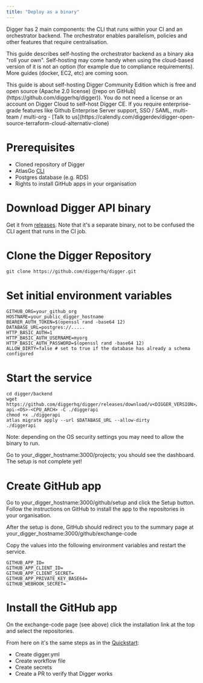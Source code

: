 ```yaml
---
title: "Deploy as a binary"
---
```


Digger has 2 main components: the CLI that runs within your CI and an orchestrator backend. The orchestrator enables parallelism, policies and other features that require centralisation.

This guide describes self-hosting the orchestrator backend as a binary aka "roll your own". Self-hosting may come handy when using the cloud-based version of it is not an option (for example due to compliance requirements). More guides (docker, EC2, etc) are coming soon.

<Note>
  This guide is about self-hosting Digger Community Edition which is free and
  open source (Apache 2.0 license) ([repo on
  GitHub](https://github.com/diggerhq/digger)). You do not need a license or an
  account on Digger Cloud to self-host Digger CE. If you require
  enterprise-grade features like Github Enterprise Server support, SSO / SAML,
  multi-team / multi-org - [Talk to
  us](https://calendly.com/diggerdev/digger-open-source-terraform-cloud-alternativ-clone)
</Note>

# Prerequisites

- Cloned repository of Digger
- AtlasGo [CLI](https://atlasgo.io/getting-started)
- Postgres database (e.g. RDS)
- Rights to install GitHub apps in your organisation

# Download Digger API binary

Get it from [releases](https://github.com/diggerhq/digger/releases/). Note that it's a separate binary, not to be confused the CLI agent that runs in the CI job.

# Clone the Digger Repository

```
git clone https://github.com/diggerhq/digger.git
```

# Set initial environment variables

```
GITHUB_ORG=your_github_org
HOSTNAME=your_public_digger_hostname
BEARER_AUTH_TOKEN=$(openssl rand -base64 12)
DATABASE_URL=postgres://.....
HTTP_BASIC_AUTH=1
HTTP_BASIC_AUTH_USERNAME=myorg
HTTP_BASIC_AUTH_PASSWORD=$(openssl rand -base64 12)
ALLOW_DIRTY=false # set to true if the database has already a schema configured
```

# Start the service

```
cd digger/backend
wget https://github.com/diggerhq/digger/releases/download/v<DIGGER_VERSION>/digger-api-<OS>-<CPU_ARCH> -C ./diggerapi
chmod +x ./diggerapi
atlas migrate apply --url $DATABASE_URL --allow-dirty
./diggerapi
```

Note: depending on the OS security settings you may need to allow the binary to run.

Go to your_digger_hostname:3000/projects; you should see the dashboard. The setup is not complete yet!

# Create GitHub app

Go to your_digger_hostname:3000/github/setup and click the Setup button. Follow the instructions on GitHub to install the app to the repositories in your organisation.

After the setup is done, GitHub should redirect you to the summary page at your_digger_hostname:3000/github/exchange-code

Copy the values into the following environment variables and restart the service.

```
GITHUB_APP_ID=
GITHUB_APP_CLIENT_ID=
GITHUB_APP_CLIENT_SECRET=
GITHUB_APP_PRIVATE_KEY_BASE64=
GITHUB_WEBHOOK_SECRET=
```

# Install the GitHub app

On the exchange-code page (see above) click the installation link at the top and select the repositories.

From here on it's the same steps as in the [Quickstart](https://docs.digger.dev/getting-started/github-actions-+-aws):

- Create digger.yml
- Create workflow file
- Create secrets
- Create a PR to verify that Digger works
